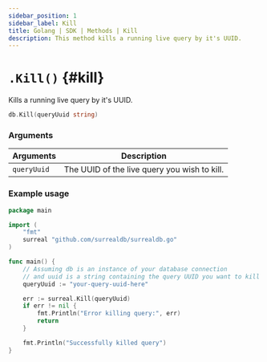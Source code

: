 ```yaml
---
sidebar_position: 1
sidebar_label: Kill
title: Golang | SDK | Methods | Kill
description: This method kills a running live query by it's UUID.
---
```



# `.Kill()` {#kill}

Kills a running live query by it's UUID.

```go title="Method Syntax"
db.Kill(queryUuid string)
```

### Arguments

<table>
    <thead>
        <tr>
            <th colspan="2" scope="col">Arguments</th>
            <th colspan="2" scope="col">Description</th>
        </tr>
    </thead>
    <tbody>
        <tr>
            <td colspan="2" scope="col" scope="row" data-label="Arguments">
                <code>queryUuid</code>
                <Label label="required" />
            </td>
            <td colspan="2" scope="col" scope="row" data-label="Description">
                The UUID of the live query you wish to kill.
            </td>
        </tr>
    </tbody>
</table>

### Example usage

```go
package main

import (
    "fmt"
    surreal "github.com/surrealdb/surrealdb.go"
)

func main() {
    // Assuming db is an instance of your database connection
    // and uuid is a string containing the query UUID you want to kill
    queryUuid := "your-query-uuid-here"

    err := surreal.Kill(queryUuid)
    if err != nil {
        fmt.Println("Error killing query:", err)
        return
    }

    fmt.Println("Successfully killed query")
}
